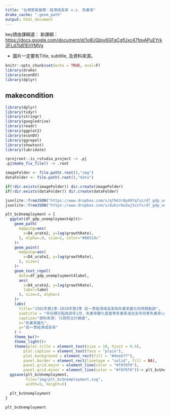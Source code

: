 ---
title: "台灣景氣循環：經濟成長率 v.s. 失業率"
drake_cache: ".geom_path"
output: html_document
---

key請由課綱選：
新課綱：<https://docs.google.com/document/d/1o8UQIpy6GFqCgfUxc47fqyAPuEYrk3FLd7bB1EhYMVg>

  * 圖片一定要有Title, subtitle, 及資料來源。


```{r setup, include=FALSE, drake=F}
knitr::opts_chunk$set(echo = TRUE, eval=F)
library(drake)
library(econDV)
library(dplyr)

```

## makecondition

```{r makecondition}
library(dplyr)
library(tidyr)
library(stringr)
library(googledrive)
library(readr)
library(ggplot2)
library(econDV)
library(ggrepel)
library(showtext)
library(lubridate)

rprojroot::is_rstudio_project -> .pj
.pj$make_fix_file() -> .root

imageFolder <- file.path(.root(),"img")
dataFolder <- file.path(.root(),"data")

if(!dir.exists(imageFolder)) dir.create(imageFolder)
if(!dir.exists(dataFolder)) dir.create(dataFolder)

jsonlite::fromJSON("https://www.dropbox.com/s/q7h63r8p497q7xz/df_gdp_unemployment4label.json?dl=1") -> df_gdp_unemployment4label
jsonlite::fromJSON("https://www.dropbox.com/s/dukzr6w2wj5vzfv/df_gdp_unemployment4plt.json?dl=1") -> df_gdp_unemployment4plt
```


```{r plt_bcUnemployment}
plt_bcUnemployment = {
  ggplot(df_gdp_unemployment4plt)+
    geom_path(
      mapping=aes(
        x=D4_urate2, y=lag(growthRate),
      ), alpha=.9, size=1, color="#08519c"
    )+
    geom_point(
      mapping=aes(
        x=D4_urate2, y=lag(growthRate),
      ), size=1
    )+
    geom_text_repel(
      data=df_gdp_unemployment4label,
      aes(
        x=D4_urate2, y=lag(growthRate),
        label=label
      ), size=3, alpha=1
    )+
    labs(
      title="1982年第1季-2020年第3季 前一季經濟成長率與失業率變化的時間軌跡",
      subtitle = "年份標示點為該年1月，失業率變化是當季失業率減去去年同季失業率\n單位：%",
      caption="資料來源: 行政院主計總處",
      x="失業率變化",
      y="前一季經濟成長率"
    ) +
    theme_bw()+
    theme_light()+
    theme(plot.title = element_text(size = 10, hjust = 0.5), 
        plot.caption = element_text(face = "plain"),
        plot.background = element_rect(fill = "#deebf7"),
        panel.border = element_rect(linetype = "solid", fill = NA),
        panel.grid.major = element_line(color = "#f0f0f0"),
        panel.grid.minor = element_line(color = "#f0f0f0"))-> plt_bcUnemployment
  ggsave(plt_bcUnemployment,
         file="img/plt_bcUnemployment.svg",
         width=5, height=5)

  plt_bcUnemployment
}
```


```{r}
plt_bcUnemployment
```

